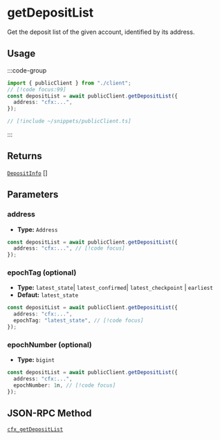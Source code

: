 # getDepositList

Get the deposit list of the given account, identified by its address.

## Usage

:::code-group

```ts twoslash [example.ts]
import { publicClient } from "./client";
// [!code focus:99]
const depositList = await publicClient.getDepositList({
  address: "cfx:...",
});
```

```ts [client.ts] filename="client.ts"
// [!include ~/snippets/publicClient.ts]
```

:::

## Returns

[`DepositInfo`](#TODO) []

## Parameters

### address

- **Type:** `Address`

```ts
const depositList = await publicClient.getDepositList({
  address: "cfx:...", // [!code focus]
});
```

### epochTag (optional)

- **Type:** `latest_state`| `latest_confirmed`| `latest_checkpoint` | `earliest`
- **Defaut:** `latest_state`

```ts
const depositList = await publicClient.getDepositList({
  address: "cfx:...",
  epochTag: "latest_state", // [!code focus]
});
```

### epochNumber (optional)

- **Type:** `bigint`

```ts
const depositList = await publicClient.getDepositList({
  address: "cfx:...",
  epochNumber: 1n, // [!code focus]
});
```

## JSON-RPC Method

[`cfx_getDepositList`](https://doc.confluxnetwork.org/docs/core/build/json-rpc/cfx-namespace#cfx_getdepositlist)
